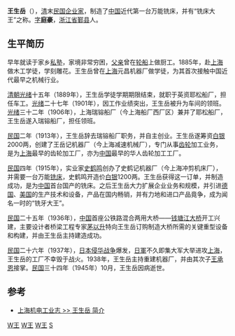 {{refimprove|time=2019-01-04T03:47:30+00:00}}
'''王生岳'''（{{bd|1872年||1945年|10月|W王}}），[[清|清]]末[[中華民國|民国]][[企业家|企业家]]，制造了[[中国|中国]]近代第一台万能铣床，并有“铣床大王”之称。[[表字|字]]'''庭豪'''，[[浙江省|浙江省]][[鄞县|鄞县]]人。

==生平简历==

早年就读于家乡[[私塾|私塾]]，家境非常穷困，[[父亲|父亲]]曾在[[轮船|轮船]]上做厨工。1885年，赴[[上海|上海]]做木工学徒，学刻雕花。王生岳曾在[[上海|上海]]元昌机器厂做学徒，为其首次接触中国近代最早之机械行业。

[[清朝|清朝]][[光绪|光绪]]十五年（1889年），王生岳学徒学期期限结束，就职于英资耶松船厂，担任车工。[[光绪|光绪]]二十七年（1901年），因工作业绩突出，王生岳被升为车间的领班。[[光绪|光绪]]三十二年（1906年），上海瑞镕船厂（今上海船厂西厂区）兼并了耶松船厂，王生岳遂入瑞镕船厂，担任领班。

[[中華民國|民国]]二年（1913年），王生岳辞去瑞镕船厂职务，并自主创业。王生岳遂筹资[[银两|白银]]2000两，创建了王岳记机器厂（今上海减速机械厂），专门从事[[齿轮|齿轮]]加工业务，是为[[上海|上海]]最早的齿轮加工厂，亦为[[中国|中国]]最早的华人齿轮加工工厂。

[[中華民國|民国]]四年（1915年），实业家[[史鹤鸣|史鹤鸣]]创办了史鹤记机器厂（今上海冲剪机床厂），并需要一台万能[[铣床|铣床]]，史鹤鸣开造价[[银两|白银]]1200两。王生岳获得这一订单，并制造成功，是为[[中国|中国]]首台国产的铣床。之后王生岳大力扩展企业业务和规模，并引进[[德国|德国]]、[[美国|美国]]的生产技术和设备，产品在国内畅销，并有力地和进口产品竟争，成为闻名一时的“铣牙大王”。

[[中華民國|民国]]二十五年（1936年），[[中国|中国]]首座公铁路混合两用大桥——[[钱塘江大桥|钱塘江大桥]]开工兴建，主要设计者桥梁工程专家[[茅以升|茅以升]]特向王生岳订购制造大桥所需的关键重型设备和构建，并由王生岳主持建造成功。

[[中華民國|民国]]二十六年（1937年），[[日本侵华战争|日本侵华战争]]爆发，[[日軍|日軍]]不久即集大军大举进攻[[上海|上海]]，王生岳的工厂不幸毁于战火。1938年，王生岳主持重建机器厂，并由其次子[[王承恩|王承恩]]接掌。[[中華民國|民国]]三十四年（1945年）10月，王生岳因病逝世。

==参考==
* [http://www.shtong.gov.cn/newsite/node2/node2245/node4456/node59421/node59423/node59439/userobject1ai47922.html 上海机电工业志 >> 王生岳 简介]{{Wayback|url=http://www.shtong.gov.cn/newsite/node2/node2245/node4456/node59421/node59423/node59439/userobject1ai47922.html |date=20190420074202 }} 


[[Category:中国工程师|W王]]
[[Category:中国企业家|W王]]
[[Category:鄞县人|W王]]
[[Category:王姓|S]]